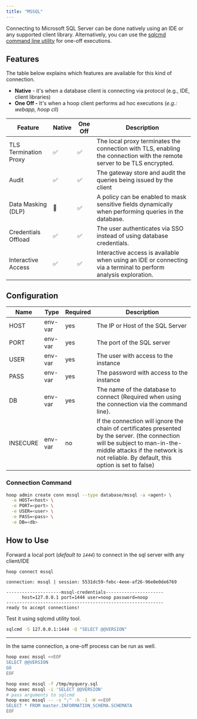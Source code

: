```yaml
---
title: "MSSQL"
---
```


Connecting to Microsoft SQL Server can be done natively using an IDE or any supported client library. Alternatively, you can use the [sqlcmd command line utility](https://learn.microsoft.com/en-us/sql/tools/sqlcmd/sqlcmd-utility) for one-off executions.


<Prerequisites />

## Features

The table below explains which features are available for this kind of connection.

- **Native** - it's when a database client is connecting via protocol (e.g., IDE, client libraries)
- **One Off -** It's when a hoop client performs ad hoc executions (*e.g.: webapp, hoop cli*)

| Feature | Native | One Off | Description |
| --- | --- | --- | --- |
| TLS Termination Proxy | ✅ | ✅ | The local proxy terminates the connection with TLS, enabling the connection with the remote server to be TLS encrypted. |
| Audit | ✅ | ✅ | The gateway store and audit the queries being issued by the client |
| Data Masking (DLP) | 🚫 | ✅ | A policy can be enabled to mask sensitive fields dynamically when performing queries in the database. |
| Credentials Offload | ✅ | ✅ | The user authenticates via SSO instead of using database credentials. |
| Interactive Access | ✅ | ✅ | Interactive access is available when using an IDE or connecting via a terminal to perform analysis exploration. |

## Configuration

| Name | Type | Required | Description |
| --- | --- | --- | --- |
| HOST | env-var | yes | The IP or Host of the SQL Server |
| PORT | env-var | yes | The port of the SQL server |
| USER | env-var | yes | The user with access to the instance |
| PASS | env-var | yes | The password with access to the instance |
| DB | env-var | yes | The name of the database to connect (Required when using the connection via the command line). |
| INSECURE | env-var | no | If the connection will ignore the chain of certificates presented by the server. (the connection will be subject to man-in-the-middle attacks if the network is not reliable. By default, this option is set to false) |

### Connection Command

```bash
hoop admin create conn mssql --type database/mssql -a <agent> \
  -e HOST=<host> \
  -e PORT=<port> \
  -e USER=<user> \
  -e PASS=<pass> \
  -e DB=<db>
```

## How to Use

Forward a local port (*default to `1444`*) to connect in the sql server with any client/IDE

```bash
hoop connect mssql
```

```
connection: mssql | session: 5531dc59-febc-4eee-af26-96e0e0de6769

---------------------mssql-credentials----------------------
      host=127.0.0.1 port=1444 user=noop password=noop
------------------------------------------------------------
ready to accept connections!
```

Test it using sqlcmd utility tool.

```bash
sqlcmd -S 127.0.0.1:1444 -Q "SELECT @@VERSION"
```

---

In the same connection, a one-off process can be run as well.

```bash
hoop exec mssql <<EOF
SELECT @@VERSION
GO
EOF
```

```bash
hoop exec mssql -f /tmp/myquery.sql
hoop exec mssql -i 'SELECT @@VERSION'
# pass arguments to sqlcmd
hoop exec mssql -- -s ";" -h -1 -W <<EOF
SELECT * FROM master.INFORMATION_SCHEMA.SCHEMATA
EOF
```
